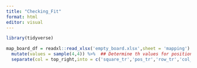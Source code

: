 ```yaml
---
title: "Checking_Fit"
format: html
editor: visual
---
```



```r
library(tidyverse)
```

```r
map_board_df = readxl::read_xlsx('empty_board.xlsx',sheet = 'mapping') %>% 
  mutate(values = sample(4,4)) %>%  ## Determine th values for positions 
  separate(col = top_right,into = c('square_tr','pos_tr','row_tr','col_tr'),remove = TRUE)
```

